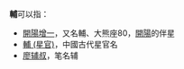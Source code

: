 '''輔'''可以指：
* [[開陽增一|開陽增一]]，又名輔、大熊座80，[[開陽_(恆星)|開陽]]的伴星
* [[輔_(星官)|輔 (星官)]]，中國古代星官名
* [[廖辅叔|廖辅叔]]，笔名辅
{{disambig|cat=一字消歧义}}